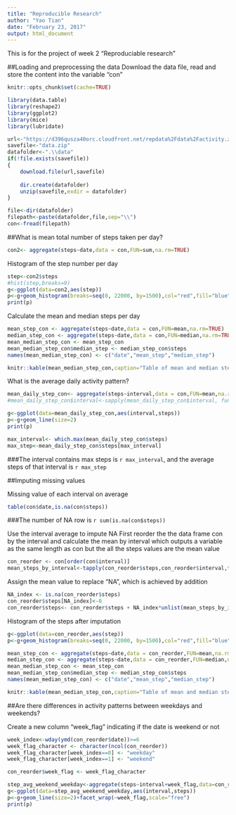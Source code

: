 ```yaml
---
title: "Reproducible Research"
author: "Yao Tian"
date: "February 23, 2017"
output: html_document
---
```


This is for the project of week 2 "Reproduciable research"

##Loading and preprocessing the data
Download the data file, read and store the content into the variable "con"

```r
knitr::opts_chunk$set(cache=TRUE)
```

```r
library(data.table)
library(reshape2)
library(ggplot2)
library(mice)
library(lubridate)

url<-"https://d396qusza40orc.cloudfront.net/repdata%2Fdata%2Factivity.zip"
savefile<-"data.zip"
datafolder<-".\\data"
if(!file.exists(savefile))
{
    download.file(url,savefile)
    
    dir.create(datafolder)
    unzip(savefile,exdir = datafolder)
}

file<-dir(datafolder)
filepath<-paste(datafolder,file,sep="\\")
con<-fread(filepath)
```
##What is mean total number of steps taken per day?


```r
con2<- aggregate(steps~date,data = con,FUN=sum,na.rm=TRUE)
```
Histogram of the step number per day
```r
step<-con2$steps
#hist(step,breaks=9)
g<-ggplot(data=con2,aes(step))
p<-g+geom_histogram(breaks=seq(0, 22000, by=1500),col="red",fill="blue")
print(p)
```

Calculate the mean and median steps per day
```r
mean_step_con <- aggregate(steps~date,data = con,FUN=mean,na.rm=TRUE)
median_step_con <- aggregate(steps~date,data = con,FUN=median,na.rm=TRUE)
mean_median_step_con <- mean_step_con
mean_median_step_con$median_step <- median_step_con$steps
names(mean_median_step_con) <- c("date","mean_step","median_step")

knitr::kable(mean_median_step_con,caption="Table of mean and median step per day")

```

What is the average daily activity pattern?

```r
mean_daily_step_con<- aggregate(steps~interval,data = con,FUN=mean,na.rm=TRUE)
#mean_daily_step_con$interval<-sapply(mean_daily_step_con$interval, function(x) paste(substr(x,1,2),substr(x,3,4),sep=":"))

g<-ggplot(data=mean_daily_step_con,aes(interval,steps))
p<-g+geom_line(size=2)
print(p)
```



```r
max_interval<- which.max(mean_daily_step_con$steps)
max_step<-mean_daily_step_con$steps[max_interval]
```
###The interval contains max steps is `r max_interval`, and the average steps of that interval is `r max_step`


##Imputing missing values

Missing value of each interval on average
```r
table(con$date,is.na(con$steps))

```
###The number of NA row is  `r sum(is.na(con$steps))`

Use the interval average to impute NA
First reorder the the data frame con by the interval and calculate the mean by interval which outputs a variable as the same length as con but the all the steps values are the mean value
```r
con_reorder <- con[order(con$interval)]
mean_steps_by_interval<-tapply(con_reorder$steps,con_reorder$interval,function(x) mean(x,na.rm=T)*rep(1,length(x)))
```

Assign the mean value to replace "NA", which is achieved by addition
```r
NA_index <- is.na(con_reorder$steps)
con_reorder$steps[NA_index]<-0
con_reorder$steps<- con_reorder$steps + NA_index*unlist(mean_steps_by_interval)
```
Histogram of the steps after imputation

```r
g<-ggplot(data=con_reorder,aes(step))
p<-g+geom_histogram(breaks=seq(0, 22000, by=1500),col="red",fill="blue")
```

```r
mean_step_con <- aggregate(steps~date,data = con_reorder,FUN=mean,na.rm=TRUE)
median_step_con <- aggregate(steps~date,data = con_reorder,FUN=median,na.rm=TRUE)
mean_median_step_con <- mean_step_con
mean_median_step_con$median_step <- median_step_con$steps
names(mean_median_step_con) <- c("date","mean_step","median_step")

knitr::kable(mean_median_step_con,caption="Table of mean and median step per day after imputing")

```


##Are there differences in activity patterns between weekdays and weekends?

Create a new column "week_flag" indicating if the date is weekend or not

```r
week_index<-wday(ymd(con_reorder$date))>=6
week_flag_character <- character(ncol(con_reorder))
week_flag_character[week_index==0] <- "weekday"
week_flag_character[week_index==1] <- "weekend"

con_reorder$week_flag <- week_flag_character
```
```r
step_avg_weekend_weekday<-aggregate(steps~interval+week_flag,data=con_reorder,FUN=mean)
g<-ggplot(data=step_avg_weekend_weekday,aes(interval,steps))
p<-g+geom_line(size=2)+facet_wrap(~week_flag,scale="free")
print(p)
```
